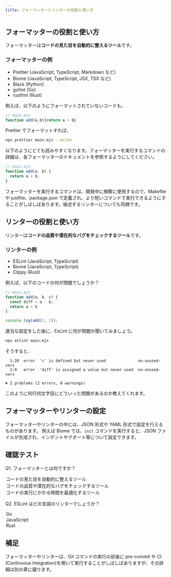 ```yaml
---
title: フォーマッターとリンターの役割と使い方
---
```



## フォーマッターの役割と使い方
フォーマッターは**コードの見た目を自動的に整えるツール**です。

### フォーマッターの例
- Prettier (JavaScript, TypeScript, Markdown など)
- Biome (JavaScript, TypeScript, JSX, TSX など)
- Black (Python)
- gofmt (Go)
- rustfmt (Rust)

例えば、以下のようにフォーマットされていないコードも、
```js 
// main.mjs
function add(a,b){return a + b}
```
Prettier でフォーマットすれば、
```sh
npx prettier main.mjs --write
```
以下のようにとても読みやすくなります。フォーマッターを実行するコマンドの詳細は、各フォーマッターのドキュメントを参照するようにしてください。
```js 
// main.mjs
function add(a, b) {
  return a + b;
}

```

フォーマッターを実行するコマンドは、開発中に頻繫に使用するので、Makefile や justfile、package.json で定義され、より短いコマンドで実行できるようにすることがしばしばあります。後述するリンターについても同様です。

## リンターの役割と使い方
リンターは**コードの品質や潜在的なバグをチェックするツール**です。
### リンターの例
- ESLint (JavaScript, TypeScript)
- Biome (JavaScript, TypeScript)
- Clippy (Rust)

例えば、以下のコードの何が問題でしょうか？
```js
// main.mjs
function add(a, b, c) {
  const diff = a - b;
  return a + b
}

console.log(add(1, 2));
```
適当な設定をした後に、EsLint に何が問題か聞いてみましょう。
```sh
npx eslint main.mjs
```
そうすると、
```
  1:20  error  'c' is defined but never used              no-unused-vars
  2:9   error  'diff' is assigned a value but never used  no-unused-vars

✖ 2 problems (2 errors, 0 warnings)
```
このように何行何文字目にどういった問題があるのか教えてくれます。

## フォーマッターやリンターの設定
フォーマッターやリンターの中には、JSON 形式や YAML 形式で設定を行えるものがあります。
例えば Biome では、`init` コマンドを実行すると、JSON ファイルが生成され、インデントやクオート等について設定できます。

## 確認テスト
Q1. フォーマッターとは何ですか？

  <MultipleChoice>
      <Option isCorrect>
        コードの見た目を自動的に整えるツール
      </Option>
      <Option>
        コードの品質や潜在的なバグをチェックするツール
      </Option>
      <Option>
        コードの実行にかかる時間を最適化するツール
      </Option>
  </MultipleChoice>

Q2. ESLint はどの言語のリンターでしょうか？

  <MultipleChoice>
      <Option>
        Go
      </Option>
      <Option isCorrect>
        JavaScript
      </Option>
      <Option>
        Rust
      </Option>
  </MultipleChoice>

## 補足
フォーマッターやリンターは、Git コマンドの実行の前後に pre-commit や CI (Continuous Integration)を用いて実行することがしばしばありますが、その詳細は別の章に譲ります。